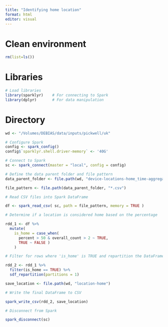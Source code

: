 ```yaml
---
title: "Identifying home location"
format: html
editor: visual
---
```


# Clean environment

```r
rm(list=ls())
```

# Libraries

```r
# Load libraries
library(sparklyr)    # For connecting to Spark
library(dplyr)       # For data manipulation
```

# Directory

```r
wd <- "/Volumes/DEBIAS/data/inputs/pickwell/uk"
```

```r
# Configure Spark
config <- spark_config()
config$`sparklyr.shell.driver-memory` <- '40G'

# Connect to Spark
sc <- spark_connect(master = "local", config = config)
```

```r
# Define the data parent folder and file pattern 
data_parent_folder <- file.path(wd, "device-locations-home_time-aggregation") 

file_pattern <- file.path(data_parent_folder, "*.csv")

# Read CSV files into Spark DataFrame

df <- spark_read_csv( sc, path = file_pattern, memory = TRUE )

# Determine if a location is considered home based on the percentage

rdd_1 <- df %>%
  mutate(
    is_home = case_when( 
      percent > 50 & overall_count > 2 ~ TRUE,
      TRUE ~ FALSE )
    )

# Filter for rows where 'is_home' is TRUE and repartition the DataFrame

rdd_2 <- rdd_1 %>% 
  filter(is_home == TRUE) %>% 
  sdf_repartition(partitions = 1)

save_location <- file.path(wd, "location-home")

# Write the final DataFrame to CSV

spark_write_csv(rdd_2, save_location)

# Disconnect from Spark

spark_disconnect(sc)

```
